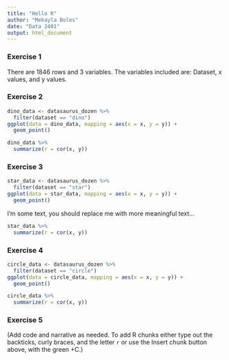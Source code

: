 ```yaml
---
title: "Hello R"
author: "Mekayla Boles"
date: "Data 2401"
output: html_document
---
```


### Exercise 1

There are 1846 rows and 3 variables. The variables included are: Dataset, x values, and y values.

### Exercise 2


```r
dino_data <- datasaurus_dozen %>%
  filter(dataset == "dino")
ggplot(data = dino_data, mapping = aes(x = x, y = y)) +
  geom_point()
```


```r
dino_data %>%
  summarize(r = cor(x, y))
```

### Exercise 3


```r
star_data <- datasaurus_dozen %>%
  filter(dataset == "star")
ggplot(data = star_data, mapping = aes(x = x, y = y)) +
  geom_point()

```

I'm some text, you should replace me with more meaningful text...
 
```r
star_data %>%
  summarize(r = cor(x, y))

```

### Exercise 4


```r
circle_data <- datasaurus_dozen %>%
  filter(dataset == "circle")
ggplot(data = circle_data, mapping = aes(x = x, y = y)) +
  geom_point()
```

```r
circle_data %>%
  summarize(r = cor(x, y))
```

### Exercise 5

(Add code and narrative as needed. To add R chunks either type out the backticks, curly braces, and the letter `r` or use the Insert chunk button above, with the green +C.)

```r

```

```r

```


